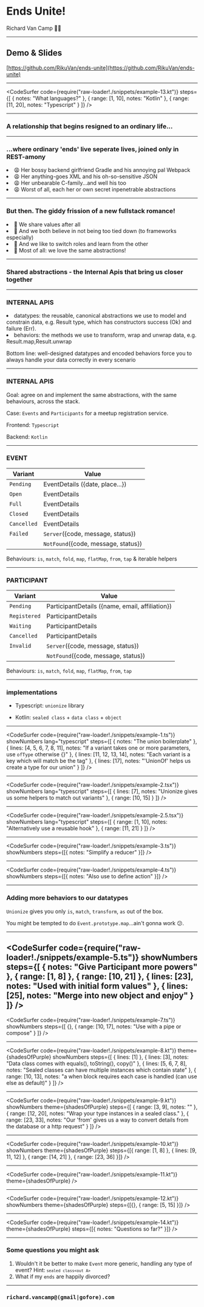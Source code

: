 
<Head>
  <title>Ends unite</title>
</Head>

# Ends Unite!

<div>Richard Van Camp 👨‍💻</div>

---

## Demo & Slides

[https://github.com/RikuVan/ends-unite](https://github.com/RikuVan/ends-unite)

---

<CodeSurfer
  code={require("raw-loader!./snippets/example-13.kt")}
  steps={[
    { notes: "What languages?" },
    { range: [1, 10], notes: "Kotlin" },
    { range: [11, 20], notes: "Typescript" }
  ]}
/>

---

### A relationship that begins resigned to an ordinary life...

---

### ...where ordinary 'ends' live seperate lives, joined only in REST-amony

<UnorderedList>
  <Appear>
    <li>😩 Her bossy backend girlfriend Gradle and his annoying pal Webpack</li>
    <li>😩 Her anything-goes XML and his oh-so-sensitive JSON</li>
    <li>😩 Her unbearable C-family...and well his too</li>
    <li>😩 Worst of all, each her or own secret inpenetrable abstractions</li>
  </Appear>
</UnorderedList>

---

### But then. The giddy frission of a new fullstack romance!

<UnorderedList>
  <Appear>
    <li>💖 We share values after all</li>
    <li>💖 And we both believe in not being too tied down (to frameworks especially)</li>
    <li>💖 And we like to switch roles and learn from the other</li>
    <li>💖 Most of all: we love the same abstractions!</li>
  </Appear>
</UnorderedList>

---

### Shared abstractions - the Internal Apis that bring us closer together

---

### INTERNAL APIS

<Appear>
  <OrderedList>
    <li>
      <Hi>datatypes</Hi>: the reusable, canonical abstractions we use to model and constrain data,
      e.g. <Hi light>Result</Hi> type, which has constructors success (<Hi light>Ok</Hi>) and
      failure (<Hi light>Err</Hi>).
    </li>
    <li>
      <Hi>behaviors</Hi>: the methods we use to transform, wrap and unwrap data, e.g.
      <Hi light>Result.map</Hi>,<Hi light>Result.unwrap</Hi>
    </li>
  </OrderedList>
  <BottomLine>
    <p>
      Bottom line: well-designed datatypes and encoded behaviors force you to always handle your
      data correctly in every scenario
    </p>
  </BottomLine>
</Appear>

---

### INTERNAL APIS

Goal: agree on and implement the same abstractions, with the same behaviours, across the stack.

Case: `Events` and `Participants` for a meetup registration service.

Frontend: `Typescript`

Backend: `Kotlin`

---

### EVENT

| Variant     | Value                               |
| ----------- | ----------------------------------- |
| `Pending`   | EventDetails ({date, place...})     |
| `Open`      | EventDetails                        |
| `Full`      | EventDetails                        |
| `Closed`    | EventDetails                        |
| `Cancelled` | EventDetails                        |
| `Failed`    | `Server`({code, message, status})   |
|             | `NotFound`({code, message, status}) |

Behaviours: `is`, `match`, `fold`, `map`, `flatMap`, `from`, `tap` & iterable helpers

---

### PARTICIPANT

| Variant      | Value                                           |
| ------------ | ----------------------------------------------- |
| `Pending`    | ParticipantDetails ({name, email, affiliation}) |
| `Registered` | ParticipantDetails                              |
| `Waiting`    | ParticipantDetails                              |
| `Cancelled`  | ParticipantDetails                              |
| `Invalid`    | `Server`({code, message, status})               |
|              | `NotFound`({code, message, status})             |

Behaviours: `is`, `match`, `fold`, `map`, `flatMap`, `from`, `tap`

---

### implementations

- Typescript: `unionize` library

- Kotlin: `sealed class` + `data class` + `object`

---

<CodeSurfer
  code={require("raw-loader!./snippets/example-1.ts")}
  showNumbers
  lang="typescript"
  steps={[
    { notes: "The union boilerplate" },
    {
      lines: [4, 5, 6, 7, 8, 11],
      notes: "If a variant takes one or more parameters, use `ofType` otherwise {}"
    },
    { lines: [11, 12, 13, 14], notes: "Each variant is a key which will match be the tag" },
    {
      lines: [17],
      notes: "'UnionOf' helps us create a type for our union"
    }
  ]}
/>

---

<CodeSurfer
  code={require("raw-loader!./snippets/example-2.tsx")}
  showNumbers
  lang="typescript"
  steps={[
    { lines: [7], notes: "Unionize gives us some helpers to match out variants" },
    {
      range: [10, 15]
    }
  ]}
/>

---

<CodeSurfer
  code={require("raw-loader!./snippets/example-2.5.tsx")}
  showNumbers
  lang="typescript"
  steps={[
    { range: [1, 10], notes: "Alternatively use a reusable hook" },
    {
      range: [11, 21]
    }
  ]}
/>

---

<CodeSurfer
  code={require("raw-loader!./snippets/example-3.ts")}
  showNumbers
  steps={[{ notes: "Simplify a reducer" }]}
/>

---

<CodeSurfer
  code={require("raw-loader!./snippets/example-4.ts")}
  showNumbers
  steps={[{ notes: "Also use to define action" }]}
/>

---

### Adding more behaviors to our datatypes

`Unionize` gives you only `is`, `match`, `transform`, `as` out of the box.

You might be tempted to do `Event.prototype.map`...ain't gonna work 😕.

---

<CodeSurfer
  code={require("raw-loader!./snippets/example-5.ts")}
  showNumbers
  steps={[
    { notes: "Give Participant more powers" },
    {
      range: [1, 8]
    },
    { range: [10, 21] },
    { lines: [23], notes: "Used with initial form values" },
    { lines: [25], notes: "Merge into new object and enjoy" }
  ]}
/>
---

<CodeSurfer
  code={require("raw-loader!./snippets/example-7.ts")}
  showNumbers
  steps={[
    {},
    {
      range: [10, 17],
      notes: "Use with a pipe or compose"
    }
  ]}
/>

---

<CodeSurfer
  code={require("raw-loader!./snippets/example-8.kt")}
  theme={shadesOfPurple}
  showNumbers
  steps={[
    {
      lines: [1]
    },
    {
      lines: [3],
      notes: "Data class comes with equals(), toString(), copy()"
    },
    {
      lines: [5, 6, 7, 8],
      notes: "Sealed classes can have multiple instances which contain state"
    },
    {
      range: [10, 13],
      notes: "a when block requires each case is handled (can use else as default)"
    }
  ]}
/>

---

<CodeSurfer
  code={require("raw-loader!./snippets/example-9.kt")}
  showNumbers
  theme={shadesOfPurple}
  steps={[
    { range: [3, 9], notes: "" },
    { range: [12, 20], notes: "Wrap your type instances in a sealed class." },
    {
      range: [23, 33],
      notes: "Our 'from' gives us a way to convert details from the database or a http request"
    }
  ]}
/>

---

<CodeSurfer
  code={require("raw-loader!./snippets/example-10.kt")}
  showNumbers
  theme={shadesOfPurple}
  steps={[{ range: [1, 8] }, { lines: [9, 11, 12] }, { range: [14, 21] }, { range: [23, 36] }]}
/>

---

<CodeSurfer code={require("raw-loader!./snippets/example-11.kt")} theme={shadesOfPurple} />

---

<CodeSurfer
  code={require("raw-loader!./snippets/example-12.kt")}
  showNumbers
  theme={shadesOfPurple}
  steps={[{}, { range: [5, 15] }]}
/>

---

<CodeSurfer
  code={require("raw-loader!./snippets/example-14.kt")}
  theme={shadesOfPurple}
  steps={[{ notes: "Questions so far?" }]}
/>

---

### Some questions you might ask

1. Wouldn't it be better to make `Event` more generic, handling any type of event? Hint: <code>`sealed class<out A>`</code>
2. What if my `ends` are happily divorced?

---

### `richard.vancamp@(gmail|gofore).com`
